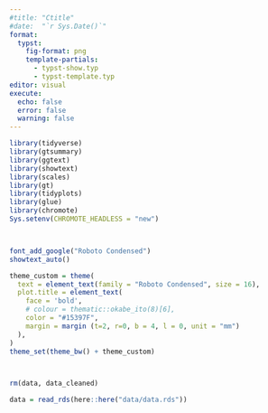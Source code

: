 ```yaml
---
#title: "Ctitle"
#date:  "`r Sys.Date()`"
format: 
  typst:
    fig-format: png
    template-partials:
      - typst-show.typ
      - typst-template.typ
editor: visual
execute: 
  echo: false
  error: false
  warning: false
---
```


```r

library(tidyverse)
library(gtsummary)
library(ggtext)
library(showtext)
library(scales)
library(gt)
library(tidyplots)
library(glue)
library(chromote)
Sys.setenv(CHROMOTE_HEADLESS = "new")



font_add_google("Roboto Condensed")
showtext_auto()

theme_custom = theme(
  text = element_text(family = "Roboto Condensed", size = 16),
  plot.title = element_text(
    face = 'bold',
    # colour = thematic::okabe_ito(8)[6],
    color = "#15397F",
    margin = margin (t=2, r=0, b = 4, l = 0, unit = "mm")
  ),
)
theme_set(theme_bw() + theme_custom)



rm(data, data_cleaned)

data = read_rds(here::here("data/data.rds"))

```
